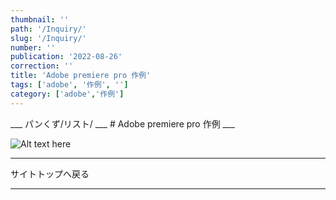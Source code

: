 ```yaml
---
thumbnail: ''
path: '/Inquiry/'
slug: '/Inquiry/'
number: ''
publication: '2022-08-26'
correction: ''
title: 'Adobe premiere pro 作例'
tags: ['adobe', '作例', '']
category: ['adobe','作例']
---
```




<Layout>
___
パンくず/リスト/
___
# Adobe premiere pro 作例
___

![Alt text here](../../images/pr_image/pre.png)


___
<Link to="/">サイトトップへ戻る</Link>

___

</Layout>
